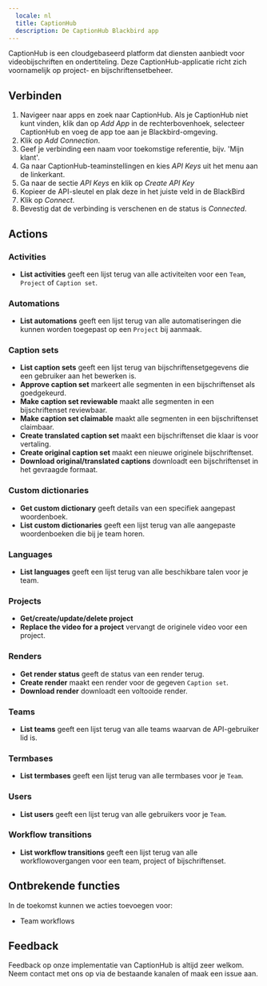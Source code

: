 ```yaml
---
  locale: nl
  title: CaptionHub
  description: De CaptionHub Blackbird app
---
```


<LinkCard title="View on Github" target="_blank" href="https://github.com/bb-io/CaptionHub" icon="github" />

CaptionHub is een cloudgebaseerd platform dat diensten aanbiedt voor videobijschriften en ondertiteling. Deze CaptionHub-applicatie richt zich voornamelijk op project- en bijschriftensetbeheer.

## Verbinden

1.  Navigeer naar apps en zoek naar CaptionHub. Als je CaptionHub niet kunt vinden, klik dan op _Add App_ in de rechterbovenhoek, selecteer CaptionHub en voeg de app toe aan je Blackbird-omgeving.
2.  Klik op _Add Connection_.
3.  Geef je verbinding een naam voor toekomstige referentie, bijv. 'Mijn klant'.
4.  Ga naar CaptionHub-teaminstellingen en kies _API Keys_ uit het menu aan de linkerkant.
5.  Ga naar de sectie _API Keys_ en klik op _Create API Key_
6.  Kopieer de API-sleutel en plak deze in het juiste veld in de BlackBird
7.  Klik op _Connect_.
8.  Bevestig dat de verbinding is verschenen en de status is _Connected_.

## Actions

### Activities

- **List activities** geeft een lijst terug van alle activiteiten voor een `Team`, `Project` of `Caption set`.

### Automations

- **List automations** geeft een lijst terug van alle automatiseringen die kunnen worden toegepast op een `Project` bij aanmaak.

### Caption sets

- **List caption sets** geeft een lijst terug van bijschriftensetgegevens die een gebruiker aan het bewerken is.
- **Approve caption set** markeert alle segmenten in een bijschriftenset als goedgekeurd.
- **Make caption set reviewable** maakt alle segmenten in een bijschriftenset reviewbaar.
- **Make caption set claimable** maakt alle segmenten in een bijschriftenset claimbaar.
- **Create translated caption set** maakt een bijschriftenset die klaar is voor vertaling.
- **Create original caption set** maakt een nieuwe originele bijschriftenset.
- **Download original/translated captions** downloadt een bijschriftenset in het gevraagde formaat.

### Custom dictionaries

- **Get custom dictionary** geeft details van een specifiek aangepast woordenboek.
- **List custom dictionaries** geeft een lijst terug van alle aangepaste woordenboeken die bij je team horen.

### Languages

- **List languages** geeft een lijst terug van alle beschikbare talen voor je team.

### Projects

- **Get/create/update/delete project**
- **Replace the video for a project** vervangt de originele video voor een project.

### Renders

- **Get render status** geeft de status van een render terug.
- **Create render** maakt een render voor de gegeven `Caption set`.
- **Download render** downloadt een voltooide render.

### Teams

- **List teams** geeft een lijst terug van alle teams waarvan de API-gebruiker lid is.

### Termbases

- **List termbases** geeft een lijst terug van alle termbases voor je `Team`.

### Users

- **List users** geeft een lijst terug van alle gebruikers voor je `Team`.

### Workflow transitions

- **List workflow transitions** geeft een lijst terug van alle workflowovergangen voor een team, project of bijschriftenset.

## Ontbrekende functies

In de toekomst kunnen we acties toevoegen voor:

- Team workflows

## Feedback

Feedback op onze implementatie van CaptionHub is altijd zeer welkom. Neem contact met ons op via de bestaande kanalen of maak een issue aan.